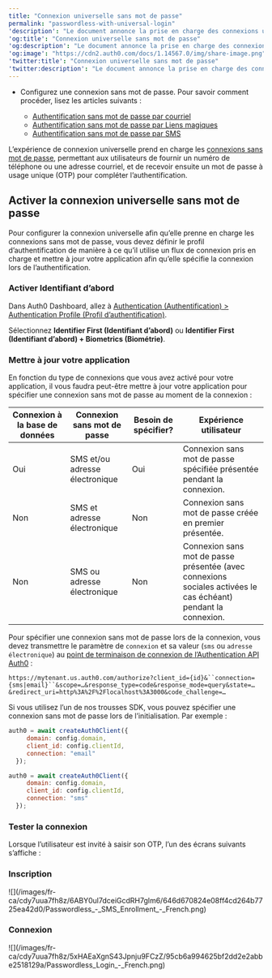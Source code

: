 ```yaml
---
title: "Connexion universelle sans mot de passe"
permalink: "passwordless-with-universal-login"
'description': "Le document annonce la prise en charge des connexions universelles et sans mot de passe."
'og:title': "Connexion universelle sans mot de passe"
'og:description': "Le document annonce la prise en charge des connexions universelles et sans mot de passe."
'og:image': "https://cdn2.auth0.com/docs/1.14567.0/img/share-image.png"
'twitter:title': "Connexion universelle sans mot de passe"
'twitter:description': "Le document annonce la prise en charge des connexions universelles et sans mot de passe."
---
```


<Card title="Avant de commencer">

* Configurez une connexion sans mot de passe. Pour savoir comment procéder, lisez les articles suivants :

  + [Authentification sans mot de passe par courriel](https://auth0.com/docs/authenticate/passwordless/authentication-methods/email-otp)
  + [Authentification sans mot de passe par Liens magiques](https://auth0.com/docs/authenticate/passwordless/authentication-methods/email-magic-link)
  + [Authentification sans mot de passe par SMS](https://auth0.com/docs/authenticate/passwordless/authentication-methods/sms-otp)

</Card>

L’expérience de connexion universelle prend en charge les [connexions sans mot de passe](/docs/fr-ca/authenticate/passwordless), permettant aux utilisateurs de fournir un numéro de téléphone ou une adresse courriel, et de recevoir ensuite un mot de passe à usage unique (OTP) pour compléter l’authentification.

## Activer la connexion universelle sans mot de passe

Pour configurer la connexion universelle afin qu’elle prenne en charge les connexions sans mot de passe, vous devez définir le profil d’authentification de manière à ce qu’il utilise un flux de connexion pris en charge et mettre à jour votre application afin qu’elle spécifie la connexion lors de l’authentification.

### Activer Identifiant d’abord

Dans <Tooltip href="/docs/fr-ca/glossary?term=auth0-dashboard" tip="Auth0 Dashboard
Principal produit d’Auth0 pour configurer vos services." cta="Voir le glossaire">Auth0 Dashboard</Tooltip>, allez à [Authentication (Authentification) > Authentication Profile (Profil d’authentification)](https://manage.auth0.com/?/authentication-profiles).

Sélectionnez **Identifier First (Identifiant d’abord)** ou **Identifier First (Identifiant d’abord) + Biometrics (Biométrie)**.

### Mettre à jour votre application

En fonction du type de connexions que vous avez activé pour votre application, il vous faudra peut-être mettre à jour votre application pour spécifier une connexion sans mot de passe au moment de la connexion :

<table class="table"><thead>
<tr>
<th><strong>Connexion à la base de données</strong></th>
<th><strong>Connexion sans mot de passe</strong></th>
<th><strong>Besoin de spécifier?</strong></th>
<th><strong>Expérience utilisateur</strong></th>
</tr>
</thead>
<tbody>
<tr>
<td>Oui</td>
<td>SMS et/ou adresse électronique</td>
<td>Oui</td>
<td>Connexion sans mot de passe spécifiée présentée pendant la connexion.</td>
</tr>
<tr>
<td>Non</td>
<td>SMS et adresse électronique</td>
<td>Non</td>
<td>Connexion sans mot de passe créée en premier présentée.</td>
</tr>
<tr>
<td>Non</td>
<td>SMS ou adresse électronique</td>
<td>Non</td>
<td>Connexion sans mot de passe présentée (avec connexions sociales activées le cas échéant) pendant la connexion.</td>
</tr>
</tbody>
</table>

Pour spécifier une connexion sans mot de passe lors de la connexion, vous devez transmettre le paramètre de `connexion` et sa valeur (`sms` ou `adresse électronique`) au [point de terminaison de connexion de l’Authentication API Auth0](https://auth0.com/docs/api/authentication#login) :

`https://mytenant.us.auth0.com/authorize?client_id={id}&``connection={sms|email}``&scope=…&response_type=code&response_mode=query&state=…&redirect_uri=http%3A%2F%2Flocalhost%3A3000&code_challenge=…`

Si vous utilisez l’un de nos trousses SDK, vous pouvez spécifier une connexion sans mot de passe lors de l’initialisation. Par exemple :

```javascript lines
auth0 = await createAuth0Client({
     domain: config.domain,
     client_id: config.clientId,
     connection: "email"
  });

auth0 = await createAuth0Client({
     domain: config.domain,
     client_id: config.clientId,
     connection: "sms"
  });
```

### Tester la connexion

Lorsque l’utilisateur est invité à saisir son OTP, l’un des écrans suivants s’affiche :

### Inscription

<Frame>![](/images/fr-ca/cdy7uua7fh8z/6ABY0ul7dceiGcdRH7glm6/646d670824e08ff4cd264b7725ea42d0/Passwordless_-_SMS_Enrollment_-_French.png)</Frame>

### Connexion

<Frame>![](/images/fr-ca/cdy7uua7fh8z/5xHAEaXgnS43Jpnju9FCzZ/95cb6a994625bf2dd2e2abbe2518129a/Passwordless_Login_-_French.png)</Frame>

